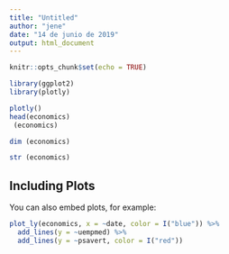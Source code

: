 ---
title: "Untitled"
author: "jene"
date: "14 de junio de 2019"
output: html_document
---

```{r setup, include=FALSE}
knitr::opts_chunk$set(echo = TRUE)
```


```{r}
library(ggplot2)
library(plotly)
```

```{r}
plotly()
head(economics)
 (economics)
```



```{r}
dim (economics)
```

```{r}
str (economics)
```



## Including Plots

You can also embed plots, for example:

```{r, echo=FALSE}
plot_ly(economics, x = ~date, color = I("blue")) %>%
  add_lines(y = ~uempmed) %>%
  add_lines(y = ~psavert, color = I("red"))

```
